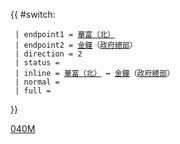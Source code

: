 {{ #switch: {{{format|}}}
  | endpoint1 = [[華富（北）巴士總站|華富（北）]]
  | endpoint2 = [[金鐘]]（[[政府總部 (添馬艦)|政府總部]]）
  | direction = 2
  | status = 
  | inline = [[華富（北）巴士總站|華富（北）]] ↔ [[金鐘]]（[[政府總部 (添馬艦)|政府總部]]）
  | normal =
  | full =
}}<noinclude>[[Category:城巴路線模板|040M]]</noinclude>